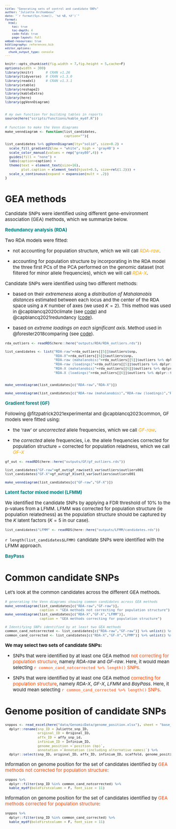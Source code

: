 ```yaml
---
title: "Generating sets of control and candidate SNPs"
author: "Juliette Archambeau"
date: "`r format(Sys.time(), '%d %B, %Y')`"
format: 
  html:
    toc: true
    toc-depth: 4
    code-fold: true
    page-layout: full
embed-resources: true
bibliography: references.bib
editor_options: 
  chunk_output_type: console
---
```


<style type="text/css">
body {
   font-size: 15px;
}
code.r{
  font-size: 11px;
}
pre {
  font-size: 11px
}

table {
  font-size: 10px
}
</style>

```r
knitr::opts_chunk$set(fig.width = 7,fig.height = 5,cache=F)
options(width = 300)
library(knitr)      # CRAN v1.26
library(tidyverse)  # CRAN v1.3.0
library(readxl)     # CRAN v1.3.1
library(xtable)
library(reshape2)
library(kableExtra)
library(here)
library(ggVennDiagram)


# my own function for building tables in reports
source(here("scripts/functions/kable_mydf.R"))
```


```r
# function to make the Venn diagrams
make_venndiagram <- function(list_candidates,
                             caption=""){

list_candidates %>% ggVennDiagram(lty="solid", size=0.2) + 
  scale_fill_gradient2(low = "white", high = 'gray40') + 
  scale_color_manual(values = rep("gray80",4)) + 
  guides(fill = "none") + 
  labs(caption=caption) +
  theme(text = element_text(size=16),
        plot.caption = element_text(hjust=0.5, size=rel(1.2))) + 
  scale_x_continuous(expand = expansion(mult = .2))
}
```


# GEA methods

Candidate SNPs were identified using different gene-environment association (GEA) methods, which we summarize below.

**<span style="color: teal;">Redundancy analysis (RDA)</span>**

Two RDA models were fitted:

  - not accounting for population structure, which we will call *<span style="color: orange;">RDA-raw</span>*.
  
  - accounting for population structure by incorporating in the RDA model the three first PCs of the PCA performed on the genomic dataset (not filtered for minor allele frequencies), which we will call *<span style="color: orange;">RDA-X</span>*.


Candidate SNPs were identified using two different methods:

   - based on their *extremeness* along a *distribution of Mahalanobis distances* estimated between each locus and the center of the RDA space using a $K$ number of axes (we used $K=2$). This method was used in @capblancq2020climate (see [code](https://github.com/Capblancq/Local-Adaptation-Fagus-sylvatica)) and @capblancq2021redundancy ([code](https://github.com/Capblancq/RDA-landscape-genomics)). 

  - based on *extreme loadings on each significant axis*. Method used in @forester2018comparing (see [code](https://popgen.nescent.org/2018-03-27_RDA_GEA.html)).
  


```r
rda_outliers <- readRDS(here::here("outputs/RDA/RDA_outliers.rds"))

list_candidates <- list("RDA-raw"=rda_outliers[[5]]$outliers$snp,
                        "RDA-X"=rda_outliers[[6]]$outliers$snp,
                        "RDA-raw (mahalanobis)"=rda_outliers[[5]]$outliers %>% dplyr::filter(maha_meth==T) %>% pull(snp),
                        "RDA-raw (loadings)"=rda_outliers[[5]]$outliers %>% dplyr::filter(load_meth==T) %>% pull(snp),
                        "RDA-X (mahalanobis)"=rda_outliers[[6]]$outliers %>% dplyr::filter(maha_meth==T) %>% pull(snp),
                        "RDA-X (loadings)"=rda_outliers[[6]]$outliers %>% dplyr::filter(load_meth==T) %>% pull(snp))


make_venndiagram(list_candidates[c("RDA-raw","RDA-X")])

make_venndiagram(list_candidates[c("RDA-raw (mahalanobis)","RDA-raw (loadings)","RDA-X (mahalanobis)","RDA-X (loadings)")])
```


**<span style="color: teal;">Gradient forest (GF)</span>**


Following @fitzpatrick2021experimental and @capblancq2023common, GF models were fitted using:


  - the 'raw' or *uncorrected* allele frequencies, which we call *<span style="color: orange;">GF-raw</span>*.
  
  - the *corrected* allele frequencies, i.e. the allele frequencies corrected for population structure = corrected for population reladness, which we call *<span style="color: orange;">GF-X</span>* 



```r
gf_out <- readRDS(here::here("outputs/GF/gf_outliers.rds"))

list_candidates$"GF-raw"=gf_out$gf_raw$set3_var$outliers$outliers001
list_candidates$"GF-X"=gf_out$gf_X$set3_var$outliers$outliers001

make_venndiagram(list_candidates[c("GF-raw","GF-X")])
```


**<span style="color: teal;">Latent factor mixed model (LFMM)</span>**

We identified the candidate SNPs by applying a FDR threshold of 10% to the p-values from a LFMM. LFMM was corrected for population structure (ie population relatedness) as the population structure should be captured by the $K$ latent factors ($K = 5$ in our case).

```r
list_candidates$"LFMM" <- readRDS(here::here("outputs/LFMM/candidates.rds"))
```

`r length(list_candidates$LFMM)` candidate SNPs were identified with the LFMM approach.

**<span style="color: teal;">BayPass</span>**


# Common candidate SNPs

Let's look at the common candidates across the different GEA methods.


```r
# generating the Venn diagrams showing common candidates across GEA methods
make_venndiagram(list_candidates[c("RDA-raw","GF-raw")],
                 caption = "GEA methods not correcting for population structure")
make_venndiagram(list_candidates[c("RDA-X","GF-X","LFMM")],
                 caption = "GEA methods correcting for population structure")

# Identifying SNPs identified by at least two GEA methods
common_cand_notcorrected <- list_candidates[c("RDA-raw","GF-raw")] %>% unlist() %>% .[duplicated(.)] %>% unique()
common_cand_corrected <- list_candidates[c("RDA-X","GF-X","LFMM")] %>% unlist() %>% .[duplicated(.)] %>% unique()
```

**We may select two sets of candidate SNPs:**

  - SNPs that were identified by at least one GEA method <span style="color: OrangeRed;">not correcting for population structure</span>, namely *RDA-raw* and *GF-raw*. Here, it would mean selecting <span style="color: OrangeRed;">`r common_cand_notcorrected %>% length()` SNPs.</span>
  
  - SNPs that were identified by at least one GEA method <span style="color: OrangeRed;">correcting for population structure</span>, namely *RDA-X*, *GF-X*, *LFMM* and *BayPass*. Here, it would mean selecting <span style="color: OrangeRed;">`r common_cand_corrected %>% length()` SNPs.</span>
  
  
# Genome position of candidate SNPs

```r
snppos <- read_excel(here("data/GenomicData/genome_position.xlsx"), sheet = "base_table") %>% 
  dplyr::rename(snp_ID = Juliette_snp_ID,
                original_ID = Original_ID,
                affx_ID = affy_snp_id,
                infinium_ID = Infinium_ID,
                genome_position =`position (bp)`,
                annotation =`Annotation (including alternative names)`) %>% 
  dplyr::select(snp_ID, original_ID, affx_ID, infinium_ID, scaffold, genome_position, annotation)
```

Information on genome position for the set of candidates identified by <span style="color: OrangeRed;">GEA methods not corrected for population structure</span>:

```r
snppos %>% 
  dplyr::filter(snp_ID %in% common_cand_notcorrected) %>% 
  kable_mydf(boldfirstcolumn = F, font_size = 11)
```

Information on genome position for the set of candidates identified by <span style="color: OrangeRed;">GEA methods corrected for population structure</span>:

```r
snppos %>% 
  dplyr::filter(snp_ID %in% common_cand_corrected) %>% 
  kable_mydf(boldfirstcolumn = F, font_size = 11)
```

  